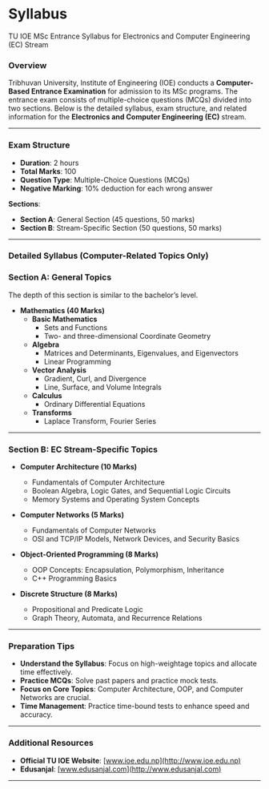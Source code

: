 # Syllabus
TU IOE MSc Entrance Syllabus for Electronics and Computer Engineering (EC) Stream

### Overview
Tribhuvan University, Institute of Engineering (IOE) conducts a **Computer-Based Entrance Examination** for admission to its MSc programs. The entrance exam consists of multiple-choice questions (MCQs) divided into two sections. Below is the detailed syllabus, exam structure, and related information for the **Electronics and Computer Engineering (EC)** stream.

---

### Exam Structure

- **Duration**: 2 hours  
- **Total Marks**: 100  
- **Question Type**: Multiple-Choice Questions (MCQs)  
- **Negative Marking**: 10% deduction for each wrong answer  

**Sections**:
- **Section A**: General Section (45 questions, 50 marks)  
- **Section B**: Stream-Specific Section (50 questions, 50 marks)

---

### Detailed Syllabus (Computer-Related Topics Only)

### Section A: General Topics
The depth of this section is similar to the bachelor’s level.

- **Mathematics (40 Marks)**  
  - **Basic Mathematics**
    - Sets and Functions
    - Two- and three-dimensional Coordinate Geometry  
  - **Algebra**
    - Matrices and Determinants, Eigenvalues, and Eigenvectors
    - Linear Programming  
  - **Vector Analysis**
    - Gradient, Curl, and Divergence  
    - Line, Surface, and Volume Integrals  
  - **Calculus**
    - Ordinary Differential Equations  
  - **Transforms**
    - Laplace Transform, Fourier Series  

---

### Section B: EC Stream-Specific Topics

- **Computer Architecture (10 Marks)**
  - Fundamentals of Computer Architecture  
  - Boolean Algebra, Logic Gates, and Sequential Logic Circuits  
  - Memory Systems and Operating System Concepts  

- **Computer Networks (5 Marks)**
  - Fundamentals of Computer Networks  
  - OSI and TCP/IP Models, Network Devices, and Security Basics  

- **Object-Oriented Programming (8 Marks)**
  - OOP Concepts: Encapsulation, Polymorphism, Inheritance  
  - C++ Programming Basics  

- **Discrete Structure (8 Marks)**
  - Propositional and Predicate Logic  
  - Graph Theory, Automata, and Recurrence Relations  

---

### Preparation Tips

- **Understand the Syllabus**: Focus on high-weightage topics and allocate time effectively.  
- **Practice MCQs**: Solve past papers and practice mock tests.  
- **Focus on Core Topics**: Computer Architecture, OOP, and Computer Networks are crucial.  
- **Time Management**: Practice time-bound tests to enhance speed and accuracy.  

---

### Additional Resources

- **Official TU IOE Website**: [www.ioe.edu.np](http://www.ioe.edu.np)  
- **Edusanjal**: [www.edusanjal.com](http://www.edusanjal.com)  

---
